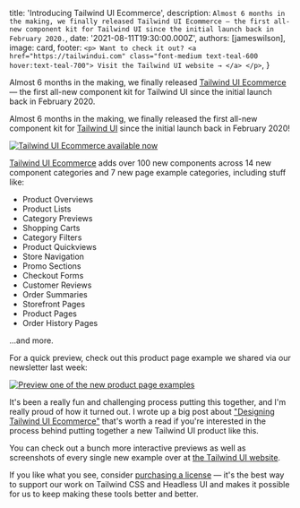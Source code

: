 
  title: 'Introducing Tailwind UI Ecommerce',
  description: `Almost 6 months in the making, we finally released Tailwind UI Ecommerce — the first all-new component kit for Tailwind UI since the initial launch back in February 2020.`,
  date: '2021-08-11T19:30:00.000Z',
  authors: [jameswilson],
  image: card,
  footer: `
    <p>
      Want to check it out?
      <a href="https://tailwindui.com" class="font-medium text-teal-600 hover:text-teal-700">
        Visit the Tailwind UI website →
      </a>
    </p>
  `,
}

<!--excerpt-->

Almost 6 months in the making, we finally released [Tailwind UI Ecommerce](https://tailwindui.com/#product-ecommerce) — the first all-new component kit for Tailwind UI since the initial launch back in February 2020.

<!--/excerpt-->

Almost 6 months in the making, we finally released the first all-new component kit for [Tailwind UI](https://tailwindui.com) since the initial launch back in February 2020!

<a href="https://tailwindui.com">
  <img src={card} alt="Tailwind UI Ecommerce available now" />
</a>

[Tailwind UI Ecommerce](https://tailwindui.com/#product-ecommerce) adds over 100 new components across 14 new component categories and 7 new page example categories, including stuff like:

- Product Overviews
- Product Lists
- Category Previews
- Shopping Carts
- Category Filters
- Product Quickviews
- Store Navigation
- Promo Sections
- Checkout Forms
- Customer Reviews
- Order Summaries
- Storefront Pages
- Product Pages
- Order History Pages

...and more.

For a quick preview, check out this product page example we shared via our newsletter last week:

<a href="https://tailwindui.com/page-examples/ecommerce-product-page-02">
  <img
    src={productPagePreview}
    alt="Preview one of the new product page examples"
  />
</a>

It's been a really fun and challenging process putting this together, and I'm really proud of how it turned out. I wrote up a big post about ["Designing Tailwind UI Ecommerce"](https://blog.tailwindcss.com/designing-tailwind-ui-ecommerce) that's worth a read if you're interested in the process behind putting together a new Tailwind UI product like this.

You can check out a bunch more interactive previews as well as screenshots of every single new example over at [the Tailwind UI website](https://tailwindui.com/#product-ecommerce).

If you like what you see, consider [purchasing a license](https://tailwindui.com/pricing) — it's the best way to support our work on Tailwind CSS and Headless UI and makes it possible for us to keep making these tools better and better.
